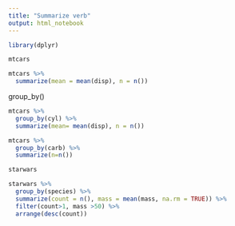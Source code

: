 ```yaml
---
title: "Summarize verb"
output: html_notebook
---
```



```r
library(dplyr)
```

```r
mtcars
```

```r
mtcars %>%
  summarize(mean = mean(disp), n = n())
```

group_by()

```r
mtcars %>%
  group_by(cyl) %>%
  summarize(mean= mean(disp), n = n())
```

```r
mtcars %>%
  group_by(carb) %>%
  summarize(n=n())
```

```r
starwars
```

```r
starwars %>%
  group_by(species) %>%
  summarize(count = n(), mass = mean(mass, na.rm = TRUE)) %>%
  filter(count>1, mass >50) %>%
  arrange(desc(count))
```

